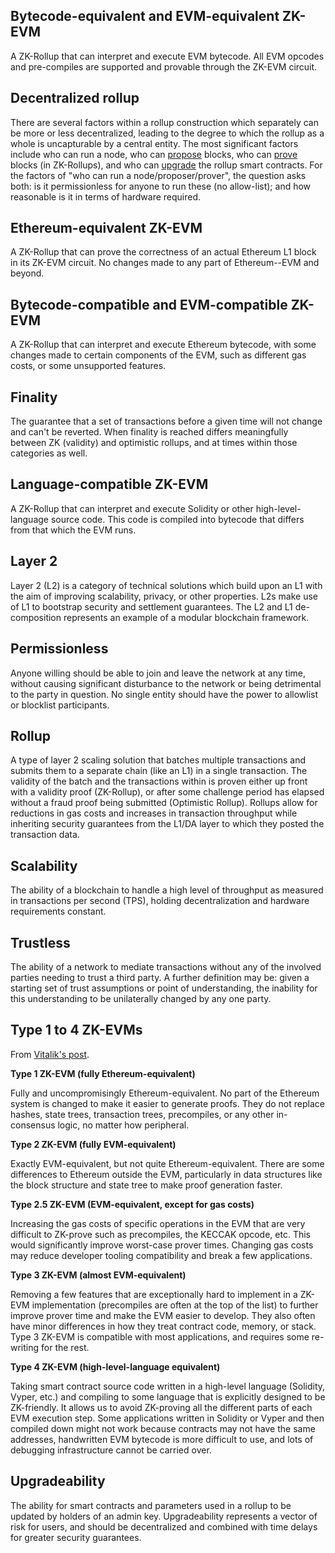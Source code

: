 
## Bytecode-equivalent and EVM-equivalent ZK-EVM

A ZK-Rollup that can interpret and execute EVM bytecode. All EVM opcodes and pre-compiles are supported and provable through the ZK-EVM circuit. 

## Decentralized rollup

There are several factors within a rollup construction which separately can be more or less decentralized, leading to the degree to which the rollup as a whole is uncapturable by a central entity. The most significant factors include who can run a node, who can [propose](#proposer) blocks, who can [prove](#prover) blocks (in ZK-Rollups), and who can [upgrade](#Upgradeability) the rollup smart contracts. For the factors of "who can run a node/proposer/prover", the question asks both: is it permissionless for anyone to run these (no allow-list); and how reasonable is it in terms of hardware required.

## Ethereum-equivalent ZK-EVM

A ZK-Rollup that can prove the correctness of an actual Ethereum L1 block in its ZK-EVM circuit. No changes made to any part of Ethereum--EVM and beyond. 

## Bytecode-compatible and EVM-compatible ZK-EVM

A ZK-Rollup that can interpret and execute Ethereum bytecode, with some changes made to certain components of the EVM, such as different gas costs, or some unsupported features.

## Finality

The guarantee that a set of transactions before a given time will not change and can't be reverted. When finality is reached differs meaningfully between ZK (validity) and optimistic rollups, and at times within those categories as well.

## Language-compatible ZK-EVM

A ZK-Rollup that can interpret and execute Solidity or other high-level-language source code. This code is compiled into bytecode that differs from that which the EVM runs.

## Layer 2

Layer 2 (L2) is a category of technical solutions which build upon an L1 with the aim of improving scalability, privacy, or other properties. L2s make use of L1 to bootstrap security and settlement guarantees. The L2 and L1 de-composition represents an example of a modular blockchain framework.

## Permissionless

Anyone willing should be able to join and leave the network at any time, without causing significant disturbance to the network or being detrimental to the party in question. No single entity should have the power to allowlist or blocklist participants.

## Rollup

A type of layer 2 scaling solution that batches multiple transactions and submits them to a separate chain (like an L1) in a single transaction. The validity of the batch and the transactions within is proven either up front with a validity proof (ZK-Rollup), or after some challenge period has elapsed without a fraud proof being submitted (Optimistic Rollup). Rollups allow for reductions in gas costs and increases in transaction throughput while inheriting security guarantees from the L1/DA layer to which they posted the transaction data.

## Scalability

The ability of a blockchain to handle a high level of throughput as measured in transactions per second (TPS), holding decentralization and hardware requirements constant.

## Trustless

The ability of a network to mediate transactions without any of the involved parties needing to trust a third party. A further definition may be: given a starting set of trust assumptions or point of understanding, the inability for this understanding to be unilaterally changed by any one party.

## Type 1 to 4 ZK-EVMs

From [Vitalik's post](https://vitalik.ca/general/2022/08/04/zkevm.html).

**Type 1 ZK-EVM (fully Ethereum-equivalent)**

Fully and uncompromisingly Ethereum-equivalent. No part of the Ethereum system is changed to make it easier to generate proofs. They do not replace hashes, state trees, transaction trees, precompiles, or any other in-consensus logic, no matter how peripheral.

**Type 2 ZK-EVM (fully EVM-equivalent)**

Exactly EVM-equivalent, but not quite Ethereum-equivalent. There are some differences to Ethereum outside the EVM, particularly in data structures like the block structure and state tree to make proof generation faster.

**Type 2.5 ZK-EVM (EVM-equivalent, except for gas costs)**

Increasing the gas costs of specific operations in the EVM that are very difficult to ZK-prove such as precompiles, the KECCAK opcode, etc. This would significantly improve worst-case prover times. Changing gas costs may reduce developer tooling compatibility and break a few applications.

**Type 3 ZK-EVM (almost EVM-equivalent)**

Removing a few features that are exceptionally hard to implement in a ZK-EVM implementation (precompiles are often at the top of the list) to further improve prover time and make the EVM easier to develop. They also often have minor differences in how they treat contract code, memory, or stack. Type 3 ZK-EVM is compatible with most applications, and requires some re-writing for the rest.

**Type 4 ZK-EVM (high-level-language equivalent)**

Taking smart contract source code written in a high-level language (Solidity, Vyper, etc.) and compiling to some language that is explicitly designed to be ZK-friendly. It allows us to avoid ZK-proving all the different parts of each EVM execution step. Some applications written in Solidity or Vyper and then compiled down might not work because contracts may not have the same addresses, handwritten EVM bytecode is more difficult to use, and lots of debugging infrastructure cannot be carried over.

## Upgradeability

The ability for smart contracts and parameters used in a rollup to be updated by holders of an admin key. Upgradeability represents a vector of risk for users, and should be decentralized and combined with time delays for greater security guarantees.
